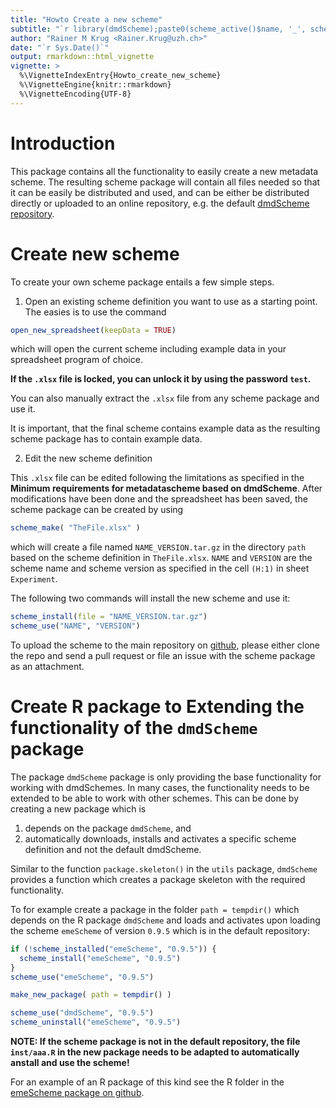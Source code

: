 ```yaml
---
title: "Howto Create a new scheme"
subtitle: "`r library(dmdScheme);paste0(scheme_active()$name, '_', scheme_active()$version)`"
author: "Rainer M Krug <Rainer.Krug@uzh.ch>"
date: "`r Sys.Date()`"
output: rmarkdown::html_vignette
vignette: >
  %\VignetteIndexEntry{Howto_create_new_scheme}
  %\VignetteEngine{knitr::rmarkdown}
  %\VignetteEncoding{UTF-8}
---
```


# Introduction

This package contains all the functionality to easily create a new metadata scheme. The resulting scheme package will contain all files needed so that it can be easily be distributed and used, and can be either be distributed directly or uploaded to an online repository, e.g. the default [dmdScheme repository](https://github.com/Exp-Micro-Ecol-Hub/dmdSchemeRepository).

# Create new scheme

To create your own scheme package entails a few simple steps.

1. Open an existing scheme definition you want to use as a starting point. The easies is to use the command   

```r
open_new_spreadsheet(keepData = TRUE)
```

which will open the current scheme including example data in your spreadsheet program of choice.

**If the `.xlsx` file is locked, you can unlock it by using the password `test`.**

You can also manually extract the `.xlsx` file from any scheme package and use it.

It is important, that the final scheme contains example data as the resulting scheme package has to contain example data.

2. Edit the new scheme definition

This `.xlsx` file can be edited following the limitations as specified in the **Minimum requirements for metadatascheme based on dmdScheme**. After modifications have been done and the spreadsheet has been saved, the scheme package can be created by using

```r
scheme_make( "TheFile.xlsx" )
```

which will create a file named `NAME_VERSION.tar.gz` in the directory `path` based on the scheme definition in `TheFile.xlsx`. `NAME` and `VERSION` are the scheme name and scheme version as specified in the cell `(H:1)` in sheet `Experiment`.

The following two commands will install the new scheme and use it:

```r
scheme_install(file = "NAME_VERSION.tar.gz")
scheme_use("NAME", "VERSION")
```

To upload the scheme to the main repository on [github](https://github.com/Exp-Micro-Ecol-Hub/dmdSchemeRepository), please either clone the repo and send a pull request or file an issue with the scheme package as an attachment.

# Create R package to Extending the functionality of the `dmdScheme` package
The package `dmdScheme` package is only providing the base functionality for working with dmdSchemes. In many cases, the functionality needs to be extended to be able to work with other schemes. This can be done by creating a new package which is

1. depends on the package `dmdScheme`, and
2. automatically downloads, installs and activates a specific scheme definition and not the default dmdScheme.

Similar to the function `package.skeleton()` in the `utils` package, `dmdScheme` provides a function which creates a package skeleton with the required functionality. 

To for example create a package in the folder `path = tempdir()` which depends on the R package `dmdScheme` and loads and activates upon loading the scheme `emeScheme` of version `0.9.5` which is in the default repository:
 
```r
if (!scheme_installed("emeScheme", "0.9.5")) {
  scheme_install("emeScheme", "0.9.5")
}
scheme_use("emeScheme", "0.9.5")

make_new_package( path = tempdir() )

scheme_use("dmdScheme", "0.9.5")
scheme_uninstall("emeScheme", "0.9.5")
```

**NOTE: If the scheme package is not in the default repository, the file `inst/aaa.R` in the new package needs to be adapted to automatically anstall and use the scheme!**

For an example of an R package of this kind see the R folder in the [emeScheme package on github](https://github.com/Exp-Micro-Ecol-Hub/emeScheme).
